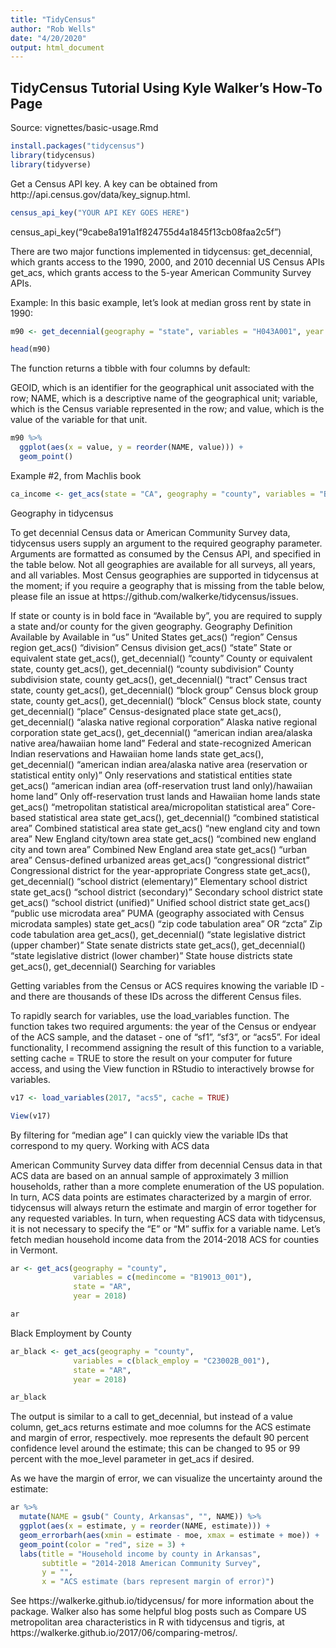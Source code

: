 ```yaml
---
title: "TidyCensus"
author: "Rob Wells"
date: "4/20/2020"
output: html_document
---
```


## TidyCensus Tutorial Using Kyle Walker's How-To Page

Source: vignettes/basic-usage.Rmd

```r
install.packages("tidycensus")
library(tidycensus)
library(tidyverse)
```

Get a Census API key. A key can be obtained from http://api.census.gov/data/key_signup.html.

```r
census_api_key("YOUR API KEY GOES HERE")
```

census_api_key("9cabe8a191a1f824755d4a1845f13cb08faa2c5f")


There are two major functions implemented in tidycensus: 
get_decennial, which grants access to the 1990, 2000, and 2010 decennial US Census APIs
get_acs, which grants access to the 5-year American Community Survey APIs. 

Example: In this basic example, let’s look at median gross rent by state in 1990:

```r
m90 <- get_decennial(geography = "state", variables = "H043A001", year = 1990)

head(m90)
```

The function returns a tibble with four columns by default: 

GEOID, which is an identifier for the geographical unit associated with the row; 
NAME, which is a descriptive name of the geographical unit; 
variable, which is the Census variable represented in the row; 
and value, which is the value of the variable for that unit. 

```r
m90 %>%
  ggplot(aes(x = value, y = reorder(NAME, value))) + 
  geom_point()
```

Example #2, from Machlis book
```r
ca_income <- get_acs(state = "CA", geography = "county", variables = "B19013_001", geometry = TRUE) 
```




Geography in tidycensus

To get decennial Census data or American Community Survey data, tidycensus users supply an argument to the required geography parameter. Arguments are formatted as consumed by the Census API, and specified in the table below. Not all geographies are available for all surveys, all years, and all variables. Most Census geographies are supported in tidycensus at the moment; if you require a geography that is missing from the table below, please file an issue at https://github.com/walkerke/tidycensus/issues.

If state or county is in bold face in “Available by”, you are required to supply a state and/or county for the given geography.
Geography 	Definition 	Available by 	Available in
"us" 	United States 		get_acs()
"region" 	Census region 		get_acs()
"division" 	Census division 		get_acs()
"state" 	State or equivalent 	state 	get_acs(), get_decennial()
"county" 	County or equivalent 	state, county 	get_acs(), get_decennial()
"county subdivision" 	County subdivision 	state, county 	get_acs(), get_decennial()
"tract" 	Census tract 	state, county 	get_acs(), get_decennial()
"block group" 	Census block group 	state, county 	get_acs(), get_decennial()
"block" 	Census block 	state, county 	get_decennial()
"place" 	Census-designated place 	state 	get_acs(), get_decennial()
"alaska native regional corporation" 	Alaska native regional corporation 	state 	get_acs(), get_decennial()
"american indian area/alaska native area/hawaiian home land" 	Federal and state-recognized American Indian reservations and Hawaiian home lands 	state 	get_acs(), get_decennial()
"american indian area/alaska native area (reservation or statistical entity only)" 	Only reservations and statistical entities 	state 	get_acs()
"american indian area (off-reservation trust land only)/hawaiian home land" 	Only off-reservation trust lands and Hawaiian home lands 	state 	get_acs()
"metropolitan statistical area/micropolitan statistical area" 	Core-based statistical area 	state 	get_acs(), get_decennial()
"combined statistical area" 	Combined statistical area 	state 	get_acs()
"new england city and town area" 	New England city/town area 	state 	get_acs()
"combined new england city and town area" 	Combined New England area 	state 	get_acs()
"urban area" 	Census-defined urbanized areas 		get_acs()
"congressional district" 	Congressional district for the year-appropriate Congress 	state 	get_acs(), get_decennial()
"school district (elementary)" 	Elementary school district 	state 	get_acs()
"school district (secondary)" 	Secondary school district 	state 	get_acs()
"school district (unified)" 	Unified school district 	state 	get_acs()
"public use microdata area" 	PUMA (geography associated with Census microdata samples) 	state 	get_acs()
"zip code tabulation area" OR "zcta" 	Zip code tabulation area 		get_acs(), get_decennial()
"state legislative district (upper chamber)" 	State senate districts 	state 	get_acs(), get_decennial()
"state legislative district (lower chamber)" 	State house districts 	state 	get_acs(), get_decennial()
Searching for variables

Getting variables from the Census or ACS requires knowing the variable ID - and there are thousands of these IDs across the different Census files. 

To rapidly search for variables, use the load_variables function. The function takes two required arguments: the year of the Census or endyear of the ACS sample, and the dataset - one of "sf1", "sf3", or "acs5". For ideal functionality, I recommend assigning the result of this function to a variable, setting cache = TRUE to store the result on your computer for future access, and using the View function in RStudio to interactively browse for variables.

```r
v17 <- load_variables(2017, "acs5", cache = TRUE)

View(v17)
```

By filtering for “median age” I can quickly view the variable IDs that correspond to my query.
Working with ACS data

American Community Survey data differ from decennial Census data in that ACS data are based on an annual sample of approximately 3 million households, rather than a more complete enumeration of the US population. In turn, ACS data points are estimates characterized by a margin of error. tidycensus will always return the estimate and margin of error together for any requested variables. In turn, when requesting ACS data with tidycensus, it is not necessary to specify the "E" or "M" suffix for a variable name. Let’s fetch median household income data from the 2014-2018 ACS for counties in Vermont.

```r
ar <- get_acs(geography = "county", 
              variables = c(medincome = "B19013_001"), 
              state = "AR", 
              year = 2018)

ar
```

Black Employment by County
```r
ar_black <- get_acs(geography = "county", 
              variables = c(black_employ = "C23002B_001"), 
              state = "AR", 
              year = 2018)

ar_black
```


The output is similar to a call to get_decennial, but instead of a value column, get_acs returns estimate and moe columns for the ACS estimate and margin of error, respectively. moe represents the default 90 percent confidence level around the estimate; this can be changed to 95 or 99 percent with the moe_level parameter in get_acs if desired.

As we have the margin of error, we can visualize the uncertainty around the estimate:
```r
ar %>%
  mutate(NAME = gsub(" County, Arkansas", "", NAME)) %>%
  ggplot(aes(x = estimate, y = reorder(NAME, estimate))) +
  geom_errorbarh(aes(xmin = estimate - moe, xmax = estimate + moe)) +
  geom_point(color = "red", size = 3) +
  labs(title = "Household income by county in Arkansas",
       subtitle = "2014-2018 American Community Survey",
       y = "",
       x = "ACS estimate (bars represent margin of error)")
```


See https://walkerke.github.io/tidycensus/ for more information about the package. Walker also has some helpful blog posts such as Compare US metropolitan area characteristics in R with tidycensus and tigris, at https://walkerke.github.io/2017/06/comparing-metros/.
